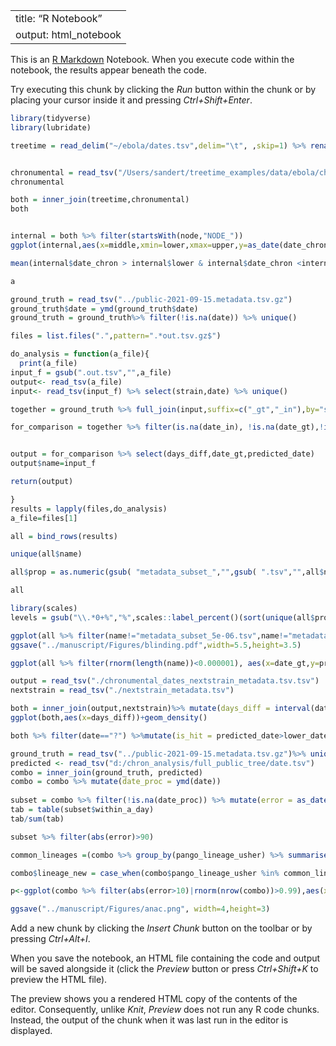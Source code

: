 
---
title: "R Notebook"
output: html_notebook
---

This is an [R Markdown](http://rmarkdown.rstudio.com) Notebook. When you execute code within the notebook, the results appear beneath the code. 

Try executing this chunk by clicking the *Run* button within the chunk or by placing your cursor inside it and pressing *Ctrl+Shift+Enter*. 

```{r}
library(tidyverse)
library(lubridate)


```

```{r}

    
treetime = read_delim("~/ebola/dates.tsv",delim="\t", ,skip=1) %>% rename(node=`#node`) %>% mutate(lower = date_decimal(as.numeric(`lower bound`)),upper = date_decimal(as.numeric(`upper bound`)),middle = date_decimal(as.numeric(`numeric date`)))


chronumental = read_tsv("/Users/sandert/treetime_examples/data/ebola/chronumental_dates_ebola.metadata.csv.tsv", col_names = c("node","date_chron"))
chronumental

both = inner_join(treetime,chronumental)
both


internal = both %>% filter(startsWith(node,"NODE_"))
ggplot(internal,aes(x=middle,xmin=lower,xmax=upper,y=as_date(date_chron)))+geom_errorbarh(color="gray")+geom_point(size=0.5) +theme_bw()

mean(internal$date_chron > internal$lower & internal$date_chron <internal$upper,na.rm=TRUE)+labs(x="Treetime date with confidence interval",y="")

```
```{r}
a
```

```{r}

ground_truth = read_tsv("../public-2021-09-15.metadata.tsv.gz")
ground_truth$date = ymd(ground_truth$date)
ground_truth = ground_truth%>% filter(!is.na(date)) %>% unique()

files = list.files(".",pattern=".*out.tsv.gz$")

do_analysis = function(a_file){
  print(a_file)
input_f = gsub(".out.tsv","",a_file)
output<- read_tsv(a_file)
input<- read_tsv(input_f) %>% select(strain,date) %>% unique()

together = ground_truth %>% full_join(input,suffix=c("_gt","_in"),by="strain") %>% full_join(output,suffix=c("","_out"))

for_comparison = together %>% filter(is.na(date_in), !is.na(date_gt),!is.na(predicted_date)) %>% mutate(days_diff = interval(date_gt,predicted_date)/days(1))


output = for_comparison %>% select(days_diff,date_gt,predicted_date)
output$name=input_f

return(output)

}
results = lapply(files,do_analysis)
a_file=files[1]


```
```{r,fig.width=20,fig.height=20}
all = bind_rows(results) 

unique(all$name)
```
```{r}
all$prop = as.numeric(gsub( "metadata_subset_","",gsub( ".tsv","",all$name)))
```
```{r}
all
```

```{r}



library(scales)
levels = gsub("\\.*0+%","%",scales::label_percent()(sort(unique(all$prop))))

ggplot(all %>% filter(name!="metadata_subset_5e-06.tsv",name!="metadata_subset_5e-05.tsv",name!="metadata_subset_0.01.tsv"),aes(x=days_diff,color=factor(gsub("\\.*0+%","%",scales::label_percent()(prop)),levels =levels))) + geom_density(bw=2,n=3000)+coord_cartesian(xlim=c(-60,60))+theme_bw()+scale_color_viridis_d(option="turbo")+labs(color="Metadata retained",x="Prediction error / days",y="Density")
ggsave("../manuscript/Figures/blinding.pdf",width=5.5,height=3.5)
```
```{r}
ggplot(all %>% filter(rnorm(length(name))<0.000001), aes(x=date_gt,y=predicted_date)) +geom_point(alpha=0.1)+coord_fixed()+facet_wrap(~name)
```

```{r}
output = read_tsv("./chronumental_dates_nextstrain_metadata.tsv.tsv")
nextstrain = read_tsv("./nextstrain_metadata.tsv")

both = inner_join(output,nextstrain)%>% mutate(days_diff = interval(date,predicted_date)/days(1))
ggplot(both,aes(x=days_diff))+geom_density()

both %>% filter(date=="?") %>%mutate(is_hit = predicted_date>lower_date & upper_date>predicted_date) %>% group_by(is_hit) %>% summarise(n=n())


```

```{r}
ground_truth = read_tsv("../public-2021-09-15.metadata.tsv.gz")%>% unique()
predicted <- read_tsv("d:/chron_analysis/full_public_tree/date.tsv")
combo = inner_join(ground_truth, predicted)
combo = combo %>% mutate(date_proc = ymd(date))
 
subset = combo %>% filter(!is.na(date_proc)) %>% mutate(error = as_date(predicted_date)-date_proc) %>% mutate(within_a_day=abs(error)<8)
tab = table(subset$within_a_day)
tab/sum(tab)

subset %>% filter(abs(error)>90)

common_lineages =(combo %>% group_by(pango_lineage_usher) %>% summarise(n=n()) %>% arrange(-n))$pango_lineage_usher[1:7]

combo$lineage_new = case_when(combo$pango_lineage_usher %in% common_lineages~combo$pango_lineage_usher,TRUE ~ "Other" )

p<-ggplot(combo %>% filter(abs(error>10)|rnorm(nrow(combo))>0.99),aes(x=date_proc,y=as_date(predicted_date),color=lineage_new))+geom_point(size=0.1)+scale_color_manual(values=c(tableau_color_pal()(7),"gray")) +theme_bw()+labs(x="Date from metadata",y="Predicted date (Chronumental)",color="Lineage")

ggsave("../manuscript/Figures/anac.png", width=4,height=3)


```

Add a new chunk by clicking the *Insert Chunk* button on the toolbar or by pressing *Ctrl+Alt+I*.

When you save the notebook, an HTML file containing the code and output will be saved alongside it (click the *Preview* button or press *Ctrl+Shift+K* to preview the HTML file).

The preview shows you a rendered HTML copy of the contents of the editor. Consequently, unlike *Knit*, *Preview* does not run any R code chunks. Instead, the output of the chunk when it was last run in the editor is displayed.
